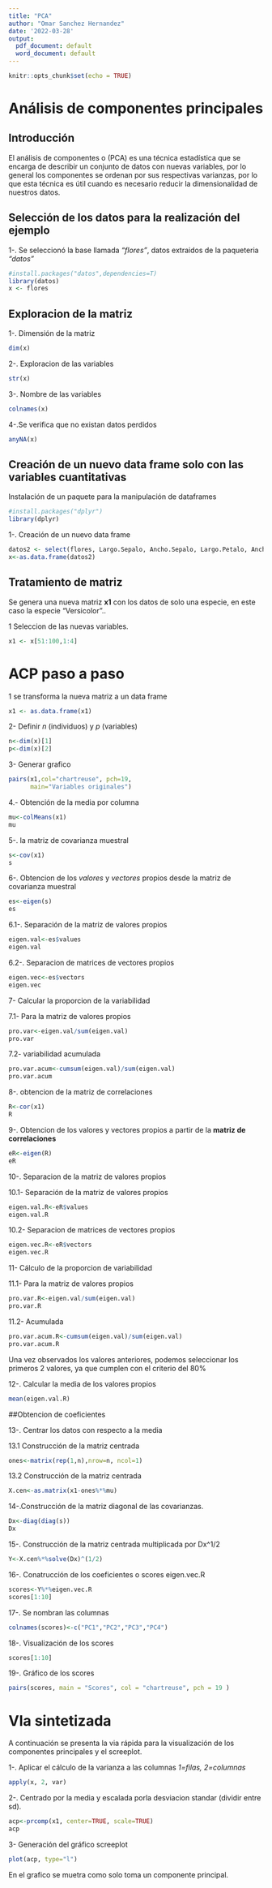 ---
title: "PCA"
author: "Omar Sanchez Hernandez"
date: '2022-03-28'
output:
  pdf_document: default
  word_document: default
---

```{r setup, include=FALSE}
knitr::opts_chunk$set(echo = TRUE)
```

# Análisis de componentes principales

## Introducción 
El análisis de componentes o (PCA) es una técnica estadística que se encarga de describir un conjunto de datos con nuevas variables, por lo general los componentes se ordenan por sus respectivas varianzas, por lo que esta técnica es útil cuando es necesario reducir la dimensionalidad de nuestros datos.

## Selección de los datos para la realización del ejemplo

1-. Se seleccionó la base llamada *"flores"*, datos extraidos de la paqueteria *"datos"*
```{r, warning=FALSE, message=FALSE}
#install.packages("datos",dependencies=T)
library(datos)
x <- flores
```

## Exploracion de la matriz 

1-. Dimensión de la matriz

```{r, warning=FALSE, message=FALSE}
dim(x)
```

2-. Exploracion de las variables 

```{r, warning=FALSE, message=FALSE}
str(x)
```

3-. Nombre de las variables 

```{r, warning=FALSE, message=FALSE}
colnames(x)
```

4-.Se verifica que no existan datos perdidos 

```{r, warning=FALSE, message=FALSE}
anyNA(x)
```

## Creación de un nuevo data frame solo con las variables cuantitativas

Instalación de un paquete para la manipulación de dataframes

```{r, warning=FALSE, message=FALSE}
#install.packages("dplyr") 
library(dplyr)
```

1-. Creación de un nuevo data frame 

```{r, warning=FALSE, message=FALSE}
datos2 <- select(flores, Largo.Sepalo, Ancho.Sepalo, Largo.Petalo, Ancho.Petalo)
x<-as.data.frame(datos2)
```

## Tratamiento de matriz

Se genera una nueva matriz **x1** con los datos de solo una especie, en este caso la especie "Versicolor"..

1 Seleccion de las nuevas variables.
```{r}
x1 <- x[51:100,1:4]
```

# ACP paso a paso 

1 se transforma la nueva matriz a un data frame 

```{r}
x1 <- as.data.frame(x1)
```

2- Definir _n_ (individuos) y _p_ (variables)

```{r}
n<-dim(x)[1]
p<-dim(x)[2]
```

3- Generar grafico 

```{r}
pairs(x1,col="chartreuse", pch=19, 
      main="Variables originales")
```

4.- Obtención de la media por columna  

```{r}
mu<-colMeans(x1)
mu
```

5-. la matriz de covarianza muestral

```{r}
s<-cov(x1)
s
```

6-. Obtencion de los *valores* y *vectores* propios desde la matriz de covarianza muestral 
```{r}
es<-eigen(s)
es
```

6.1-. Separación de la matriz de valores propios 

```{r}
eigen.val<-es$values
eigen.val
```

6.2-. Separacion de matrices de vectores propios

```{r}
eigen.vec<-es$vectors
eigen.vec
```

7- Calcular la proporcion de la variabilidad

7.1- Para la matriz de valores propios

```{r}
pro.var<-eigen.val/sum(eigen.val)
pro.var
```

7.2- variabilidad acumulada

```{r}
pro.var.acum<-cumsum(eigen.val)/sum(eigen.val)
pro.var.acum
```

8-. obtencion de la matriz de correlaciones

```{r}
R<-cor(x1)
R
```

9-. Obtencion de los valores y vectores propios a partir de la **matriz de correlaciones**
```{r}
eR<-eigen(R)
eR
```

10-. Separacion de la matriz de valores propios 

10.1- Separación de la matriz de valores propios 

```{r}
eigen.val.R<-eR$values
eigen.val.R
```

10.2- Separacion de matrices de vectores propios

```{r}
eigen.vec.R<-eR$vectors
eigen.vec.R
```

11- Cálculo de la proporcion de variabilidad 


11.1- Para la matriz de valores propios

```{r}
pro.var.R<-eigen.val/sum(eigen.val)
pro.var.R
```

11.2-  Acumulada

```{r}
pro.var.acum.R<-cumsum(eigen.val)/sum(eigen.val)
pro.var.acum.R
```

Una vez observados los valores anteriores, podemos seleccionar los primeros 2 valores, ya que cumplen con el criterio del 80% 

12-. Calcular la media de los valores propios
```{r}
mean(eigen.val.R)
```

##Obtencion de coeficientes 

13-. Centrar los datos con respecto a la media 

13.1 Construcción de la matriz centrada 

```{r}
ones<-matrix(rep(1,n),nrow=n, ncol=1)
```

13.2 Construcción de la matriz centrada

```{r}
X.cen<-as.matrix(x1-ones%*%mu)
```

14-.Construcción de la matriz diagonal de las covarianzas. 

```{r}
Dx<-diag(diag(s))
Dx
```

15-. Construcción de la matriz centrada multiplicada por Dx^1/2

```{r}
Y<-X.cen%*%solve(Dx)^(1/2)
```

16-. Conatrucción de los coeficientes o scores eigen.vec.R

```{r}
scores<-Y%*%eigen.vec.R
scores[1:10]
```

17-. Se nombran las columnas 

```{r}
colnames(scores)<-c("PC1","PC2","PC3","PC4")
```

18-. Visualización de los scores

```{r}
scores[1:10]
```

19-. Gráfico de los scores 

```{r}
pairs(scores, main = "Scores", col = "chartreuse", pch = 19 )
```

# VIa sintetizada 

A continuación se presenta la via rápida para la visualización de los componentes principales y el screeplot.

1-. Aplicar el cálculo de la varianza a las columnas  *1=filas, 2=columnas*

```{r, warning=FALSE, message=FALSE}
apply(x, 2, var)
```

2-. Centrado por la media y escalada porla desviacion standar (dividir entre sd).

```{r}
acp<-prcomp(x1, center=TRUE, scale=TRUE)
acp
```

3- Generación del gráfico screeplot
```{r}
plot(acp, type="l")
```

En el grafico se muetra como solo toma un componente principal. 